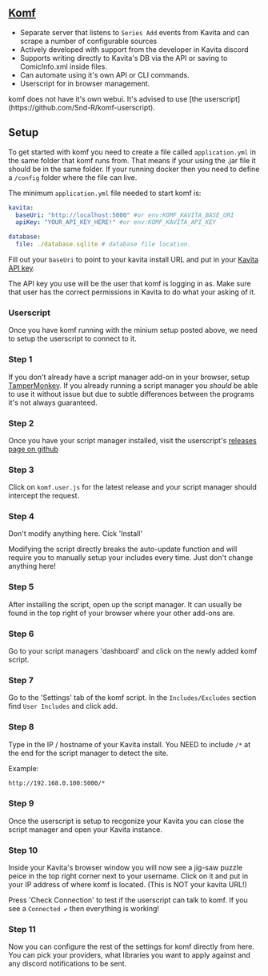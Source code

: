 

## [Komf](https://github.com/Snd-R/komf)

* Separate server that listens to `Series Add` events from Kavita and can scrape a number of configurable sources 
* Actively developed with support from the developer in Kavita discord
* Supports writing directly to Kavita's DB via the API or saving to ComicInfo.xml inside files.
* Can automate using it's own API or CLI commands. 
* Userscript for in browser management.

<Callout type="info">
  komf does not have it's own webui. It's advised to use [the userscript](https://github.com/Snd-R/komf-userscript).
</Callout>

## Setup
To get started with komf you need to create a file called `application.yml` in the same folder that komf runs from. That means if your using the .jar file it should be in the same folder. 
If your running docker then you need to define a `/config` folder where the file can live. 

The minimum `application.yml` file needed to start komf is:

```yml copy
kavita:
  baseUri: "http://localhost:5000" #or env:KOMF_KAVITA_BASE_URI
  apiKey: "YOUR_API_KEY_HERE!" #or env:KOMF_KAVITA_API_KEY

database:
  file: ./database.sqlite # database file location.
```

Fill out your `baseUri` to point to your kavita install URL and put in your [Kavita API key](../user-settings/3rdpartycilents.mdx#api-key). 

<Callout type="info">
  The API key you use will be the user that komf is logging in as. Make sure that user has the correct permissions in Kavita to do what your asking of it.
</Callout>

### Userscript

Once you have komf running with the minium setup posted above, we need to setup the userscript to connect to it.

<Steps>

### Step 1

If you don't already have a script manager add-on in your browser, setup [TamperMonkey](https://www.tampermonkey.net/). If you already running a script manager you *should* be able to use it without issue
but due to subtle differences between the programs it's not always guaranteed.
 
### Step 2

Once you have your script manager installed, visit the userscript's [releases page on github](https://github.com/Snd-R/komf-userscript/releases)

### Step 3

Click on `komf.user.js` for the latest release and your script manager should intercept the request.

### Step 4

Don't modify anything here. Cick 'Install'

<Callout type="warning">
  Modifying the script directly breaks the auto-update function and will require you to manually setup your includes every time. Just don't change anything here!
</Callout>


### Step 5

After installing the script, open up the script manager. It can usually be found in the top right of your browser where your other add-ons are.

### Step 6

Go to your script managers 'dashboard' and click on the newly added komf script.

### Step 7

Go to the 'Settings' tab of the komf script. In the `Includes/Excludes` section find `User Includes` and click add. 

### Step 8

Type in the IP / hostname of your Kavita install. You NEED to include `/*` at the end for the script manager to detect the site.

Example: 
```bash
http://192.168.0.100:5000/*
```
### Step 9

Once the userscript is setup to recgonize your Kavita you can close the script manager and open your Kavita instance.

### Step 10

Inside your Kavita's browser window you will now see a jig-saw puzzle peice in the top right corner next to your username. Click on it and put in your IP address of where komf is located. (This is NOT your kavita URL!)

Press 'Check Connection' to test if the userscript can talk to komf. If you see a `Connected ✔` then everything is working! 

### Step 11

Now you can configure the rest of the settings for komf directly from here. You can pick your providers, what libraries you want to apply against and any discord notifications to be sent.
</Steps>